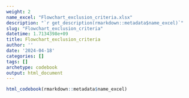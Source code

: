```yaml
---
weight: 2
name_excel: "Flowchart_exclusion_criteria.xlsx"
description: "`r get_description(rmarkdown::metadata$name_excel)`"
slug: "Flowchart_exclusion_criteria"
datetime: 1.7134398e+09
title: Flowchart_exclusion_criteria
author: ''
date: '2024-04-18'
categories: []
tags: []
archetype: codebook
output: html_document
---
```


```r
html_codebook(rmarkdown::metadata$name_excel)
```
